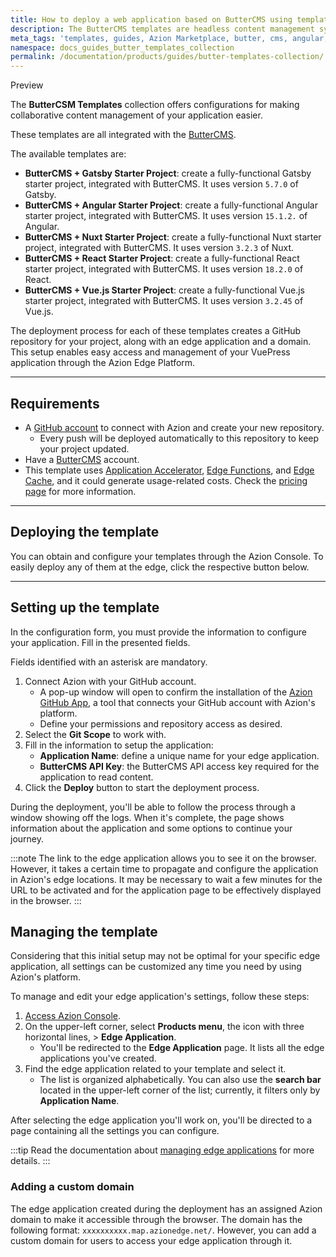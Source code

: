 ```yaml
---
title: How to deploy a web application based on ButterCMS using templates
description: The ButterCMS templates are headless content management systems to build and manage content-driven websites through APIs.
meta_tags: 'templates, guides, Azion Marketplace, butter, cms, angular, gatsby, nuxt, react, vue'
namespace: docs_guides_butter_templates_collection
permalink: /documentation/products/guides/butter-templates-collection/
---
```



<Tag severity="info" client:only="vue">
Preview
</Tag>

The **ButterCSM Templates** collection offers configurations for making collaborative content management of your application easier. 

These templates are all integrated with the [ButterCMS](https://buttercms.com/).

The available templates are:

- **ButterCMS + Gatsby Starter Project**: create a fully-functional Gatsby starter project, integrated with ButterCMS. It uses version `5.7.0` of Gatsby.
- **ButterCMS + Angular Starter Project**: create a fully-functional Angular starter project, integrated with ButterCMS. It uses version `15.1.2.` of Angular.
- **ButterCMS + Nuxt Starter Project**: create a fully-functional Nuxt starter project, integrated with ButterCMS. It uses version `3.2.3` of Nuxt.
- **ButterCMS + React Starter Project**: create a fully-functional React starter project, integrated with ButterCMS. It uses version `18.2.0` of React.
- **ButterCMS + Vue.js Starter Project**: create a fully-functional Vue.js starter project, integrated with ButterCMS. It uses version `3.2.45` of Vue.js.

The deployment process for each of these templates creates a GitHub repository for your project, along with an edge application and a domain. This setup enables easy access and management of your VuePress application through the Azion Edge Platform.

---

## Requirements

- A [GitHub account](https://github.com/signup) to connect with Azion and create your new repository.
  - Every push will be deployed automatically to this repository to keep your project updated.
- Have a [ButterCMS](https://buttercms.com/) account.
- This template uses [Application Accelerator](/en/documentation/products/build/edge-application/application-accelerator/), [Edge Functions](/en/documentation/products/build/edge-application/edge-functions/), and [Edge Cache](https://www.azion.com/en/documentation/products/build/edge-application/edge-cache/), and it could generate usage-related costs. Check the [pricing page](https://www.azion.com/en/pricing/) for more information.

---

## Deploying the template

You can obtain and configure your templates through the Azion Console. To easily deploy any of them at the edge, click the respective button below.

<LinkButton
   label="Deploy ButterCMS + Gatsby Starter Project"
   link="https://console.azion.com/create/buttercms/buttercms-gatsby-starter"
   icon="ai ai-azion"
   icon-pos="left"
/>
<LinkButton
   label="Deploy ButterCMS + Angular Starter Project"
   link="https://console.azion.com/create/buttercms/buttercms-angular-starter"
   icon="ai ai-azion"
   icon-pos="left"
/>
<LinkButton
   label="Deploy ButterCMS + Nuxt Starter Project/;."
   link="https://console.azion.com/create/buttercms/buttercms-nuxt-starter"
   icon="ai ai-azion"
   icon-pos="left"
/>
<LinkButton
   label="Deploy ButterCMS + React Starter Project"
   link="https://console.azion.com/create/buttercms/buttercms-react-starter"
   icon="ai ai-azion"
   icon-pos="left"
/>
<LinkButton
   label="Deploy ButterCMS + Vue.js Starter Project"
   link="https://console.azion.com/create/buttercms/buttercms-vue-starter"
   icon="ai ai-azion"
   icon-pos="left"
/>

---

## Setting up the template

In the configuration form, you must provide the information to configure your application. Fill in the presented fields.

Fields identified with an asterisk are mandatory.

1. Connect Azion with your GitHub account.
   - A pop-up window will open to confirm the installation of the [Azion GitHub App](https://www.azion.com/en/documentation/products/guides/azion-github-app/), a tool that connects your GitHub account with Azion's platform.
   - Define your permissions and repository access as desired.
2. Select the **Git Scope** to work with.
3. Fill in the information to setup the application:
   - **Application Name**: define a unique name for your edge application.
   - **ButterCMS API Key**: the ButterCMS API access key required for the application to read content.
4. Click the **Deploy** button to start the deployment process.

During the deployment, you'll be able to follow the process through a window showing off the logs. When it's complete, the page shows information about the application and some options to continue your journey.

:::note
The link to the edge application allows you to see it on the browser. However, it takes a certain time to propagate and configure the application in Azion's edge locations. It may be necessary to wait a few minutes for the URL to be activated and for the application page to be effectively displayed in the browser.
:::

## Managing the template

Considering that this initial setup may not be optimal for your specific edge application, all settings can be customized any time you need by using Azion's platform.

To manage and edit your edge application's settings, follow these steps:

1. [Access Azion Console](https://console.azion.com).
2. On the upper-left corner, select **Products menu**, the icon with three horizontal lines, > **Edge Application**.
   - You'll be redirected to the **Edge Application** page. It lists all the edge applications you've created.
3. Find the edge application related to your template and select it.
   - The list is organized alphabetically. You can also use the **search bar** located in the upper-left corner of the list; currently, it filters only by **Application Name**.

After selecting the edge application you'll work on, you'll be directed to a page containing all the settings you can configure.

:::tip
Read the documentation about [managing edge applications](/en/documentation/products/build/edge-application/first-steps/) for more details.
:::

### Adding a custom domain

The edge application created during the deployment has an assigned Azion domain to make it accessible through the browser. The domain has the following format: `xxxxxxxxxx.map.azionedge.net/`. However, you can add a custom domain for users to access your edge application through it.


<LinkButton link="/en/documentation/products/guides/configure-a-domain/" label="Go to Configuring a Domain Guide" severity="secondary" />
